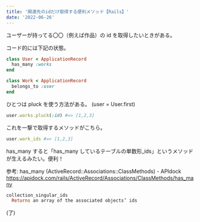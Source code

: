 ```yaml
---
title: '関連先のidだけ取得する便利メソッド【Rails】'
date: '2022-06-26'
---
```


ユーザーが持ってる〇〇（例えば作品）の id を取得したいときがある。

コード的には下記の状態。

```ruby
class User < ApplicationRecord
  has_many :works
end
```

```ruby
class Work < ApplicationRecord
  belongs_to :user
end
```

ひとつは pluck を使う方法がある。
(user = User.first)

```ruby
user.works.pluck(:id) #=> [1,2,3]
```

これを一撃で取得するメソッドがこちら。

```ruby
user.work_ids #=> [1,2,3]
```

has_many すると「has_many しているテーブルの単数形\_ids」というメソッドが生えるみたい。便利！

参考: has_many (ActiveRecord::Associations::ClassMethods) - APIdock
https://apidock.com/rails/ActiveRecord/Associations/ClassMethods/has_many

```ruby
collection_singular_ids
  Returns an array of the associated objects’ ids
```

(了)
